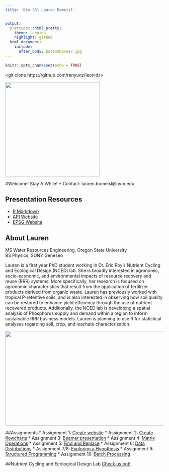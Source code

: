 ```yaml
---
title: 'Bio 381 Lauren Bomeisl'


output: 
  prettydoc::html_pretty:
    theme: leonids
    highlight: github
  html_document:
    include:
      after_body: bottombanner.jpg
---
```


```r
knitr::opts_chunk$set(echo = TRUE)
```

 
<git clone https://github.com/renyunz/leonids>
<cd leonids>
<jekyll server>
 


<img src="sthelen.jpg" width="300" height="300" />

#Welcome! Stay A While!
* Contact: lauren.bomeisl@uvm.edu 


## Presentation Resources

  * [R Markdown](ElevatrPresentation.html)
  * [API Website](https://aws.amazon.com/public-datasets/terrain/)
  * [EPSG Website](http://www.epsg-registry.org/)


## About Lauren
MS Water Resources Engineering, Oregon State University  
BS Physics, SUNY Geneseo

Lauren is a first year PhD student working in Dr. Eric Roy's Nutrient Cycling and Ecological Design (NCED) lab. She is broadly interested in agronomic, socio-economic, and environmental impacts of resource recovery and reuse (RRR) systems. More specifically, her research is focused on agronomic characteristics that result from the application of fertilizer products derived from organic waste. Lauren has previously worked with tropical P-retentive soils, and is also interested in observing how soil quality can be restored to enhance yield efficiency through the use of nutrient recovered products. Additionally, the NCED lab is developing a spatial analysis of Phosphorus supply and demand within a region to inform sustainable RRR business models. Lauren is planning to use R for statistical analyses regarding soil, crop, and leachate characterization. 

<img src="bottombanner.jpg" width="800" height="300" />

##Assignments
* Assignment 1: [Create website](https://laurenbomeisl.github.io/Bio381_2018/)
* Assignment 2: [Create flowcharts](180309_Homework_02.html)
* Assignment 3: [Beamer presentation](Homework_3.pdf)
* Assignment 4: [Matrix Operations](HW4.html)
* Assignment 5: [Find and Replace](Homework_5.html)
* Assignment 6: [Data Distributions](Homework6.html)
* Assignment 7/8: [Exploring a Hypothesis](Homework7.html)
* Assignment 9: [Structured Programming](Homework9.html)
* Assignment 10: [Batch Processing](Homework10.html)

##Nutrient Cycling and Ecological Design Lab
[Check us out!](http://nced.weebly.com/)


